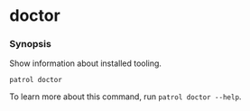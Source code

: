 # doctor

### Synopsis

Show information about installed tooling.

```
patrol doctor
```

To learn more about this command, run `patrol doctor --help`.
